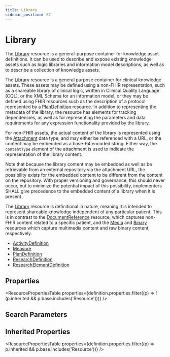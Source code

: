 ```yaml
---
title: Library
sidebar_position: 67
---
```


# Library

The <a href="/docs/api/fhir/resources/library">Library</a> resource is a general-purpose container for knowledge asset definitions. It can be used to describe and expose existing knowledge assets such as logic libraries and information model descriptions, as well as to describe a collection of knowledge assets.

  <Tabs queryString="intro-section">
  <TabItem value="usage" label="Usage" default>
    <div> <a name="bnc"></a>   <p>The <a href="/docs/api/fhir/resources/library">Library</a> resource is a general purpose container for clinical knowledge assets. These assets may be defined using a non-FHIR representation, such as a shareable library of clinical logic, written in Clinical Quality Language (CQL), or the XML Schema for an information model, or they may be defined using FHIR resources such as the description of a protocol represented by a <a href="/docs/api/fhir/resources/plandefinition">PlanDefinition</a> resource. In addition to representing the metadata of the library, the resource has elements for tracking dependencies, as well as for representing the parameters and data requirements for any expression functionality provided by the library.</p>  <p>For non-FHIR assets, the actual content of the library is represented using the <a href="/docs/api/fhir/datatypes/attachment">Attachment</a> data type, and may either be referenced with a URL, or the content may be embedded as a base-64 encoded string. Either way, the <code>contentType</code> element of the attachment is used to indicate the representation of the library content.</p>  <p>Note that because the library content may be embedded as well as be retrievable from an external repository via the attachment URL, the possibility exists for the embedded content to be different from the content on the repository. With proper versioning and governance, this should never occur, but to minimize the potential impact of this possibility, implementers SHALL give precedence to the embedded content of a library when it is present.</p>  </div>
    </TabItem>
  <TabItem value="relationships" label="Relationships">
    <div>  <p>The <a href="/docs/api/fhir/resources/library">Library</a> resource is definitional in nature, meaning it is intended to represent shareable knowledge independent of any particular patient. This is in contrast to the <a href="/docs/api/fhir/resources/documentreference">DocumentReference</a> resource, which captures non-FHIR content related to a specific patient, and the <a href="/docs/api/fhir/resources/media">Media</a> and <a href="/docs/api/fhir/resources/binary">Binary</a> resources which capture multimedia content and raw binary content, respectively.</p> </div>
    </TabItem>
  
  <TabItem value="referencedBy" label="Referenced By">
    <ul><li><a href="/docs/api/fhir/resources/activitydefinition">ActivityDefinition</a></li>
<li><a href="/docs/api/fhir/resources/measure">Measure</a></li>
<li><a href="/docs/api/fhir/resources/plandefinition">PlanDefinition</a></li>
<li><a href="/docs/api/fhir/resources/researchdefinition">ResearchDefinition</a></li>
<li><a href="/docs/api/fhir/resources/researchelementdefinition">ResearchElementDefinition</a></li></ul>
    </TabItem>
</Tabs>


## Properties

<ResourcePropertiesTable properties={definition.properties.filter((p) => !(p.inherited && p.base.includes('Resource')))} />

## Search Parameters

<SearchParamsTable searchParams={definition.searchParameters} />

## Inherited Properties

<ResourcePropertiesTable properties={definition.properties.filter((p) => p.inherited && p.base.includes('Resource'))} />


